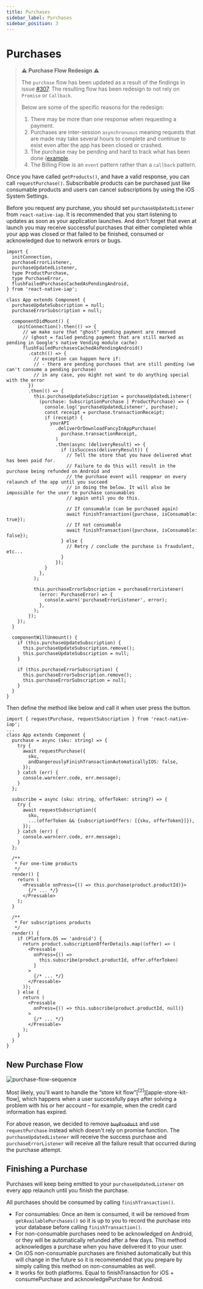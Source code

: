 ```yaml
---
title: Purchases
sidebar_label: Purchases
sidebar_position: 3
---
```



<AdFitTopFixed />

# Purchases

> :warning: **Purchase Flow Redesign** :warning:
>
> The `purchase` flow has been updated as a result of the findings in issue [#307](https://github.com/dooboolab-community/react-native-iap/issues/307).
> The resulting flow has been redesign to not rely on `Promise` or `Callback`.
>
> Below are some of the specific reasons for the redesign:
>
> 1. There may be more than one response when requesting a payment.
> 2. Purchases are inter-session `asynchronuous` meaning requests that are made may take several hours to complete and continue to exist even after the app has been closed or crashed.
> 3. The purchase may be pending and hard to track what has been done ([example](https://github.com/dooboolab-community/react-native-iap/issues/307).
> 4. The Billing Flow is an `event` pattern rather than a `callback` pattern.

Once you have called `getProducts()`, and have a valid response, you can call `requestPurchase()`. Subscribable products can be purchased just like consumable products and users can cancel subscriptions by using the iOS System Settings.

Before you request any purchase, you should set `purchaseUpdatedListener` from `react-native-iap`. It is recommended that you start listening to updates as soon as your application launches. And don't forget that even at launch you may receive successful purchases that either completed while your app was closed or that failed to be finished, consumed or acknowledged due to network errors or bugs.

```tsx
import {
  initConnection,
  purchaseErrorListener,
  purchaseUpdatedListener,
  type ProductPurchase,
  type PurchaseError,
  flushFailedPurchasesCachedAsPendingAndroid,
} from 'react-native-iap';

class App extends Component {
  purchaseUpdateSubscription = null;
  purchaseErrorSubscription = null;

  componentDidMount() {
    initConnection().then(() => {
      // we make sure that "ghost" pending payment are removed
      // (ghost = failed pending payment that are still marked as pending in Google's native Vending module cache)
      flushFailedPurchasesCachedAsPendingAndroid()
        .catch(() => {
          // exception can happen here if:
          // - there are pending purchases that are still pending (we can't consume a pending purchase)
          // in any case, you might not want to do anything special with the error
        })
        .then(() => {
          this.purchaseUpdateSubscription = purchaseUpdatedListener(
            (purchase: SubscriptionPurchase | ProductPurchase) => {
              console.log('purchaseUpdatedListener', purchase);
              const receipt = purchase.transactionReceipt;
              if (receipt) {
                yourAPI
                  .deliverOrDownloadFancyInAppPurchase(
                    purchase.transactionReceipt,
                  )
                  .then(async (deliveryResult) => {
                    if (isSuccess(deliveryResult)) {
                      // Tell the store that you have delivered what has been paid for.
                      // Failure to do this will result in the purchase being refunded on Android and
                      // the purchase event will reappear on every relaunch of the app until you succeed
                      // in doing the below. It will also be impossible for the user to purchase consumables
                      // again until you do this.

                      // If consumable (can be purchased again)
                      await finishTransaction({purchase, isConsumable: true});
                      // If not consumable
                      await finishTransaction({purchase, isConsumable: false});
                    } else {
                      // Retry / conclude the purchase is fraudulent, etc...
                    }
                  });
              }
            },
          );

          this.purchaseErrorSubscription = purchaseErrorListener(
            (error: PurchaseError) => {
              console.warn('purchaseErrorListener', error);
            },
          );
        });
    });
  }

  componentWillUnmount() {
    if (this.purchaseUpdateSubscription) {
      this.purchaseUpdateSubscription.remove();
      this.purchaseUpdateSubscription = null;
    }

    if (this.purchaseErrorSubscription) {
      this.purchaseErrorSubscription.remove();
      this.purchaseErrorSubscription = null;
    }
  }
}
```

Then define the method like below and call it when user press the button.

```tsx
import { requestPurchase, requestSubscription } from 'react-native-iap';
...
class App extends Component {
  purchase = async (sku: string) => {
    try {
      await requestPurchase({
        sku,
        andDangerouslyFinishTransactionAutomaticallyIOS: false,
      });
    } catch (err) {
      console.warn(err.code, err.message);
    }
  };

  subscribe = async (sku: string, offerToken: string?) => {
    try {
      await requestSubscription({
        sku,
        ...(offerToken && {subscriptionOffers: [{sku, offerToken}]}),
      });
    } catch (err) {
      console.warn(err.code, err.message);
    }
  };

  /**
   * For one-time products
   */
  render() {
    return (
      <Pressable onPress={() => this.purchase(product.productId)}>
        {/* ... */}
      </Pressable>
    );
  }

  /**
   * For subscriptions products
   */
  render() {
    if (Platform.OS == 'android') {
      return product.subscriptionOfferDetails.map((offer) => (
        <Pressable
          onPress={() =>
            this.subscribe(product.productId, offer.offerToken)
          }
        >
          {/* ... */}
        </Pressable>
      ));
    } else {
      return (
        <Pressable
          onPress={() => this.subscribe(product.productId, null)}
        >
          {/* ... */}
        </Pressable>
      );
    }
  }
}
```

## New Purchase Flow

![purchase-flow-sequence](../../static/img/react-native-iapv3.svg)

Most likely, you'll want to handle the “store kit flow”[<sup>\[2\]</sup>][apple-store-kit-flow],
which happens when a user successfully pays after solving a problem with his or her account – for example, when the credit card information has expired.

For above reason, we decided to remove ~~`buyProduct`~~ and use `requestPurchase` instead which doesn't rely on promise function. The `purchaseUpdatedListener` will receive the success purchase and `purchaseErrorListener` will receive all the failure result that occurred during the purchase attempt.

## Finishing a Purchase

Purchases will keep being emitted to your `purchaseUpdatedListener` on every app relaunch until you finish the purchase.

All purchases should be consumed by calling `finishTransaction()`.

- For consumables: Once an item is consumed, it will be removed from `getAvailablePurchases()` so it is up to you to record the purchase into your database before calling `finishTransaction()`.
- For non-consumable purchases need to be acknowledged on Android, or they will be automatically refunded after a few days. This method acknowledges a purchase when you have delivered it to your user.
- On iOS non-consumable purchases are finished automatically but this will change in the future so it is recommended that you prepare by simply calling this method on non-consumables as well.
- It works for both platforms. Equal to finishTransaction for iOS + consumePurchase and acknowledgePurchase for Android.

